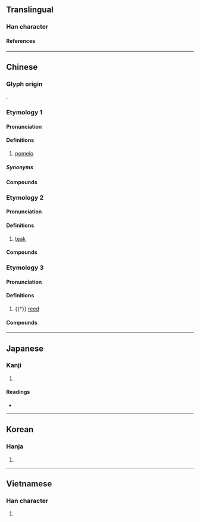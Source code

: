 {{character info/new}}
==Translingual==

===Han character===
{{Han char|rn=75|rad=木|as=05|sn=9|four=45960|canj=DLW|ids=⿰木由}}

====References====
{{Han ref|kx=0519.120|dkj=14629|dj=0907.120|hdz=21182.050|uh=67DA}}

----

==Chinese==
{{zh-forms}}

===Glyph origin===
{{Han etym}}
{{Han compound|木|由|ls=psc|c1=s|c2=p|t1=tree; wood}}.

===Etymology 1===

====Pronunciation====
{{zh-pron
|m=yòu
|c=jau6-2,jau6
|h=pfs=yu;gd=yu4
|md=iû
|mn=iū
|mn-t=iu7
|w=3hhieu
|mc=1
|oc=1
|ma=
|cat=n
}}

====Definitions====
{{zh-hanzi}}

# [[pomelo]]

=====Synonyms=====
{{zh-dial|柚子}}

====Compounds====
{{zh-der|柚子|柚仔|西柚|葡萄柚|碌柚|沙田柚}}

===Etymology 2===

====Pronunciation====
{{zh-pron
|m=yóu,yòu,1nb=Mainland,2nb=Taiwan
|c=jau4
|md=iû
|mn-t=iu5
|cat=n
}}

====Definitions====
{{zh-hanzi}}

# [[teak]]

====Compounds====
{{zh-der|柚木|柚梧}}

===Etymology 3===

====Pronunciation====
{{zh-pron
|m=zhóu,zhú,1nb=colloquial,2nb=literary
|c=zuk6
|mc=2
|oc=2
|cat=n
}}

====Definitions====
{{zh-hanzi}}

# {{†}} {{lb|zh|weaving}} [[reed]]

====Compounds====
{{zh-der|杼柚}}

----

==Japanese==

===Kanji===
{{ja-kanji|grade=|rs=木05}}

# {{defn|lang=ja|sort=木05}}

====Readings====
* {{ja-readings|on=[[ゆ]] (yu)|kun=[[ゆず]] (yuzu)}}

----

==Korean==

===Hanja===
{{ko-hanja|hangeul=[[유]], [[축]]|eumhun=|rv=yu, chuk|mr=yu, ch'uk|y=yu, chwuk}}

# {{defn|lang=ko|sort=木05}}

----

==Vietnamese==

===Han character===
{{vi-hantu|[[dâu]], [[dữu]]|rs=木05}}

# {{defn|lang=vi|sort=木05}}